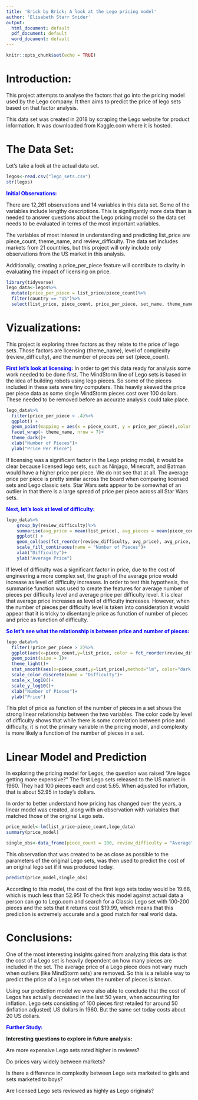 ```yaml
---
title: 'Brick by Brick; A look at the Lego pricing model'
author: 'Elisabeth Starr Snider'
output:
  html_document: default
  pdf_document: default
  word_document: default
---
```

```r
knitr::opts_chunk$set(echo = TRUE)
```

# Introduction:
This project attempts to analyse the factors that go into the pricing model used by the Lego company.  It then aims to predict the price of lego sets based on that factor analysis. 

This data set was created in 2018 by scraping the Lego website for product information. It was downloaded from Kaggle.com where it is hosted.


# The Data Set: 
Let's take a look at the actual data set.
```r
legos<-read.csv("lego_sets.csv")
str(legos)
```
<span style="color:blue">**Initial Observations:**</span>

There are 12,261 observations and 14 variables in this data set. Some of the variables include lengthy descriptions. This is signifigantly more data than is needed to answer questions about the Lego pricing model so  the data set needs to be evaluated in terms of the most important variables.

The variables of most interest in understanding and predicting list_price are piece_count, theme_name, and review_difficulty. The data set includes markets from 21 countries, but this project will only include only observations from the US market in this analysis.

Additionally, creating a price_per_piece feature will contribute to clarity in evaluating the impact of licensing on price.

```r
library(tidyverse)
lego_data<-legos%>%
  mutate(price_per_piece = list_price/piece_count)%>%
  filter(country == "US")%>%
  select(list_price, piece_count, price_per_piece, set_name, theme_name, review_difficulty)
```

# Vizualizations:
This project is exploring three factors as they relate to the price of lego sets. Those factors are licensing (theme_name), level of complexity (review_difficulty), and the number of pieces per set (piece_count).

<span style="color:blue">**First let's look at licensing:**</span>
In order to get this data ready for analysis some work needed to be done first. The MindStorm line of Lego sets is based in the idea of building robots using lego pieces. So some of the pieces included in these sets were tiny computers. This heavily skewed the price per piece data as some single MindStorm pieces cost over 100 dollars. These needed to be removed before an accurate analysis could take place.
```r
lego_data%>%
  filter(price_per_piece < .4)%>%
  ggplot() + 
  geom_point(mapping = aes(x = piece_count, y = price_per_piece),color = "yellow", size = .8) + 
  facet_wrap(~ theme_name, nrow = 7)+
  theme_dark()+
  xlab("Number of Pieces")+
  ylab("Price Per Piece")
```

If licensing was a significant factor in the Lego pricing model, it would be clear because licensed lego sets, such as Ninjago, Minecraft, and Batman would have a higher price per piece. We do not see that at all. The average price per piece is pretty similar across the board when comparing licensed sets and Lego classic sets. Star Wars sets appear to be somewhat of an outlier in that there is a large spread of price per piece across all Star Wars sets.

<span style="color:blue">**Next, let's look at level of difficulty:**</span>
```r
lego_data%>%
    group_by(review_difficulty)%>%
    summarise(avg_price = mean(list_price), avg_pieces = mean(piece_count))%>%
    ggplot() + 
    geom_col(aes(fct_reorder(review_difficulty, avg_price), avg_price, fill = avg_pieces))+
    scale_fill_continuous(name = "Number of Pieces")+
    xlab("Difficulty")+
    ylab("Average Price")
```

If level of difficulty was a significant factor in price, due to the cost of engineering a more complex set, the graph of the average price would increase as level of difficulty increases. In order to test this hypothesis, the summarise function was used to create the features for average number of pieces per difficulty level and average price per difficulty level. It is clear that average price increases as level of difficulty increases. However, when the number of pieces per difficulty level is taken into consideration it would appear that it is tricky to disentangle price as function of number of pieces and price as function of difficulty.

<span style="color:blue">**So let's see what the relationship is between price and number of pieces:**</span>
```r
lego_data%>%
  filter(!price_per_piece > 2)%>%
  ggplot(aes(x=piece_count,y=list_price, color = fct_reorder(review_difficulty, piece_count)))+
  geom_point(size = 1)+
  theme_light()+
  stat_smooth(aes(x=piece_count,y=list_price),method="lm", color="dark orange")+
  scale_color_discrete(name = "Difficulty")+
  scale_x_log10()+
  scale_y_log10()+
  xlab("Number of Pieces")+
  ylab("Price")
```

This plot of price as function of the number of pieces in a set shows the strong linear relationship between the two variables.
The color code by level of difficulty shows that while there is some correlation between price and difficulty, it is not the primary variable in the pricing model, and complexity is more likely a function of the number of pieces in a set.

# Linear Model and Prediction
In exploring the pricing model for Legos, the question was raised "Are legos getting more expensive?" The first Lego sets released to the US market in 1960. They had 100 pieces each and cost 5.65. When adjusted for inflation, that is about 52.95 in today's dollars. 

In order to better understand how pricing has changed over the years, a linear model was created, along with an observation with variables that matched those of the original Lego sets. 

```r
price_model<-lm(list_price~piece_count,lego_data)
summary(price_model)

single_obs<-data_frame(piece_count = 100, review_difficulty = "Average", theme_name = "Classic")
```

This observation that was created to be as close as possible to the parameters of the original Lego sets, was then used to predict the cost of an original lego set if it was produced today.
```r
predict(price_model,single_obs)
```

According to this model, the cost of the first lego sets today would be 19.68, which is much less than 52.95! To check this model against actual data a person can go to Lego.com and search for a Classic Lego set with 100-200 pieces and the sets that it returns cost $19.99, which means that this prediction is extremely accurate and a good match for real world data.

# Conclusions:
One of the most interesting insights gained from analyzing this data is that the cost of a Lego set is heavily dependent on how many pieces are included in the set. The average price of a Lego piece does not vary much when outliers (like MindStorm sets) are removed. So this is a reliable way to predict the price of a Lego set when the number of pieces is known.

Using our prediction model we were also able to conclude that the cost of Legos has actually decreased in the last 50 years, when accounting for inflation. Lego sets consisting of 100 pieces first retailed for around 50 (inflation adjusted) US dollars in 1960. But the same set today costs about 20 US dollars.

<span style="color:blue">**Further Study:**</span>

**Interesting questions to explore in future analysis:**

Are more expensive Lego sets rated higher in reviews?

Do prices vary widely between markets?

Is there a difference in complexity between Lego sets marketed to girls and sets marketed to boys?

Are licensed Lego sets reviewed as highly as Lego originals?





